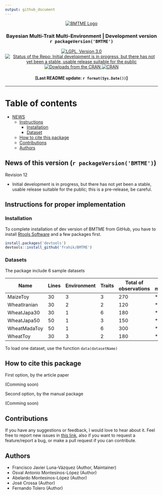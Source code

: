 ---
output: github_document
---
<p align="center">
  <a href="https://github.com/frahik/BMTME">
    <img src="Logo.png" alt="BMTME Logo"/>
  </a>
  <h3 align="center">
    Bayesian Multi-Trait Multi-Environment | Development version `r packageVersion('BMTME')` 
  </h4>
  
  <p align="center">
  <a href="https://www.gnu.org/licenses/lgpl-3.0">
    <img src="https://img.shields.io/badge/License-LGPL%20v3-blue.svg" alt="LGPL, Version 3.0">
  </a> <a href="http://www.repostatus.org/#wip">
    <img src="http://www.repostatus.org/badges/latest/wip.svg" alt="Status of the Repo:  Initial development is in progress, but there has not yet been a stable, usable release suitable for the public">
  </a> <a href="">
    <img src="http://cranlogs.r-pkg.org/badges/BMTME" alt="Dowloads from the CRAN">
  </a> <a href="https://cran.r-project.org/package=BMTME">
    <img src="http://www.r-pkg.org/badges/version-ago/BMTME" alt="CRAN">
  </a>
  </p>

  <h4 align="center">
    [Last README update: `r format(Sys.Date())`]
  </h4>
  
</p>


----------


# Table of contents
  - [NEWS](#news)
  - [Instructions](#instructions)
    - [Installation](#install)
    - [Dataset](#data)
  - [How to cite this package](#cite)
  - [Contributions](#contributions)
  - [Authors](#authors)

<h2 id="news">
  News of this version (`r packageVersion('BMTME')`)
</h2>

Revision 12

 - Initial development is in progress, but there has not yet been a stable, usable release suitable for the public; this is a pre-release, be careful.

<h2 id="instructions">
  Instructions for proper implementation
</h2>


<h3 id="install">
  Installation
</h3>

To complete installation of dev version of BMTME from GitHub, you have to install [Rtools Software](https://cran.r-project.org/bin/windows/Rtools/) and a few packages first.

```{r installation, eval = FALSE}
install.packages('devtools')
devtools::install_github('frahik/BMTME')
```

<h3 id="data">
  Datasets
</h3>

The package include 6 sample datasets

|Name         |Lines|Environment|Traits|Total of observations| ME models | MTME models |
|-------------|-----|-----------|------|---------------------|-----------|-------------|
|MaizeToy     | 30  | 3         | 3    | 270                 | *         | *           |
|WheatIranian | 30  | 2         | 2    | 120                 | *         | *           |
|WheatJapa30  | 30  | 1         | 6    | 180                 | *         |             |
|WheatJapa50  | 50  | 1         | 3    | 150                 | *         |             |
|WheatMadaToy | 50  | 1         | 6    | 300                 | *         |             |
|WheatToy     | 30  | 3         | 2    | 180                 | *         | *           |

To load one dataset, use the function `data(datasetName)`
<h2 id="cite">
  How to cite this package
</h2>


First option, by the article paper

(Comming soon)

Second option, by the manual package

(Comming soon)



<h2 id="contributions">
  Contributions
</h2>

If you have any suggestions or feedback, I would love to hear about it. Feel free to report new issues in [this link](https://github.com/frahik/BMTME/issues/new), also if you want to request a feature/report a bug, or make a pull request if you can contribute.


<h2 id="authors">
  Authors
</h2>

  
 - Francisco Javier Luna-Vázquez (Author, Maintainer)
 - Osval Antonio Montesinos-López (Author)
 - Abelardo Montesinos-López (Author)
 - José Crossa (Author)
 - Fernando Tolero (Author)
